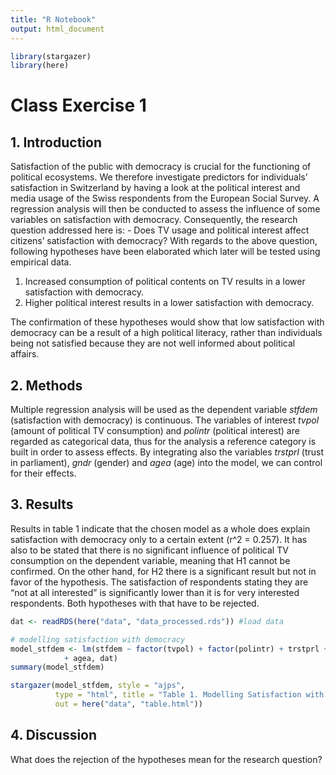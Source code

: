 ```yaml
---
title: "R Notebook"
output: html_document
---
```

```r
library(stargazer)
library(here)
```

# Class Exercise 1

## 1. Introduction
Satisfaction of the public with democracy is crucial for the functioning of
political ecosystems. We therefore investigate predictors for individuals'
satisfaction in Switzerland by having a look at the political interest and
media usage of the Swiss respondents from the European Social Survey. A 
regression analysis will then be conducted to assess the influence of some 
variables on satisfaction with democracy. Consequently, the research question
addressed here is:
- Does TV usage and political interest affect citizens' satisfaction with 
democracy?
With regards to the above question, following hypotheses have been elaborated 
which later will be tested using empirical data. 

1. Increased consumption of political contents on TV results in a lower 
satisfaction with democracy.
2. Higher political interest results in a lower satisfaction with democracy.

The confirmation of these hypotheses would show that low satisfaction with 
democracy can be a result of a high political literacy, rather than individuals
being not satisfied because they are not well informed about political affairs. 

## 2. Methods
Multiple regression analysis will be used as the dependent variable *stfdem* 
(satisfaction with democracy) is continuous. The variables of interest *tvpol*
(amount of political TV consumption) and *polintr* (political interest) are 
regarded as categorical data, thus for the analysis a reference category is built
in order to assess effects. By integrating also the variables *trstprl* (trust
in parliament), *gndr* (gender) and *agea* (age) into the model, we can control
for their effects. 

## 3. Results
Results in table 1 indicate that the chosen model as a whole does explain 
satisfaction with democracy only to a certain extent (r^2 = 0.257). It has also
to be stated that there is no significant influence of political TV consumption
on the dependent variable, meaning that H1 cannot be confirmed. On the other hand,
for H2 there is a significant result but not in favor of the hypothesis. 
The satisfaction of respondents stating they are "not at all interested" is
significantly lower than it is for very interested respondents. Both hypotheses 
with that have to be rejected.
```r

dat <- readRDS(here("data", "data_processed.rds")) #load data

# modelling satisfaction with democracy
model_stfdem <- lm(stfdem ~ factor(tvpol) + factor(polintr) + trstprl + factor(gndr) 
            + agea, dat)
summary(model_stfdem)

stargazer(model_stfdem, style = "ajps", 
          type = "html", title = "Table 1. Modelling Satisfaction with Democracy",
          out = here("data", "table.html"))
```



## 4. Discussion
What does the rejection of the hypotheses mean for the research question?